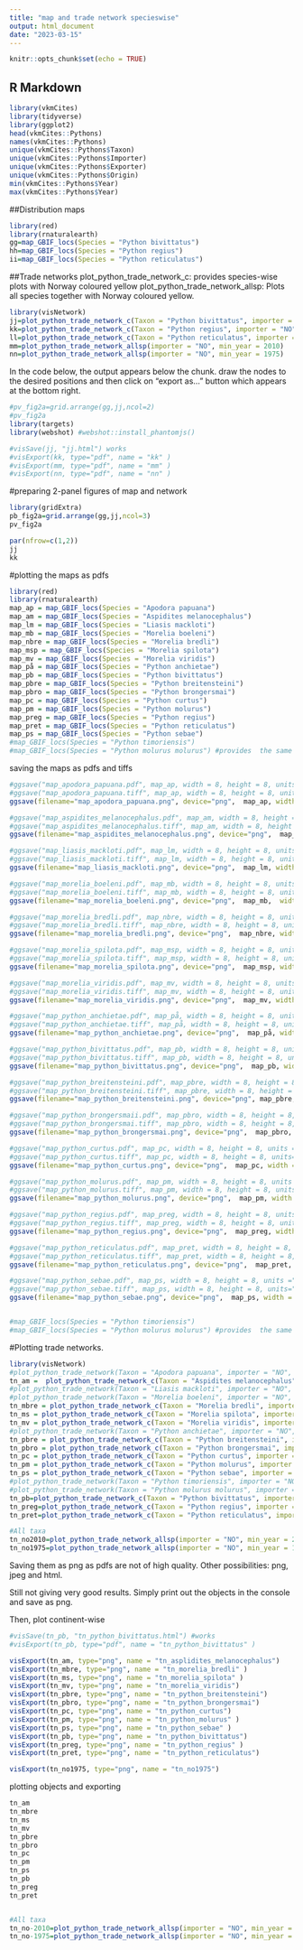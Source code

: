 ```yaml
---
title: "map and trade network specieswise"
output: html_document
date: "2023-03-15"
---
```


```r
knitr::opts_chunk$set(echo = TRUE)
```

## R Markdown
```r
library(vkmCites)
library(tidyverse)
library(ggplot2)
head(vkmCites::Pythons)
names(vkmCites::Pythons)
unique(vkmCites::Pythons$Taxon)
unique(vkmCites::Pythons$Importer)
unique(vkmCites::Pythons$Exporter)
unique(vkmCites::Pythons$Origin)
min(vkmCites::Pythons$Year)
max(vkmCites::Pythons$Year)
```

##Distribution maps
```r
library(red)
library(rnaturalearth)
gg=map_GBIF_locs(Species = "Python bivittatus")
hh=map_GBIF_locs(Species = "Python regius")
ii=map_GBIF_locs(Species = "Python reticulatus")
```
##Trade networks
plot_python_trade_network_c: provides species-wise plots with Norway coloured yellow
plot_python_trade_network_allsp: Plots all species together with Norway coloured yellow.

```r
library(visNetwork)
jj=plot_python_trade_network_c(Taxon = "Python bivittatus", importer = "NO", min_year = 2010)
kk=plot_python_trade_network_c(Taxon = "Python regius", importer = "NO", min_year = 2010)
ll=plot_python_trade_network_c(Taxon = "Python reticulatus", importer = "NO", min_year = 2010)
mm=plot_python_trade_network_allsp(importer = "NO", min_year = 2010)
nn=plot_python_trade_network_allsp(importer = "NO", min_year = 1975)
```

In the code below, the output appears below the chunk. draw the nodes to the desired positions and then click on "export as..." button which appears at the bottom right.
```r
#pv_fig2a=grid.arrange(gg,jj,ncol=2)
#pv_fig2a
library(targets)
library(webshot) #webshot::install_phantomjs()

#visSave(jj, "jj.html") works
#visExport(kk, type="pdf", name = "kk" )
#visExport(mm, type="pdf", name = "mm" )
#visExport(nn, type="pdf", name = "nn" )
```

#preparing 2-panel figures of map and network
```r
library(gridExtra)
pb_fig2a=grid.arrange(gg,jj,ncol=3)
pv_fig2a

par(nfrow=c(1,2))
jj
kk
```

#plotting the maps as pdfs
```r
library(red)
library(rnaturalearth)
map_ap = map_GBIF_locs(Species = "Apodora papuana")
map_am = map_GBIF_locs(Species = "Aspidites melanocephalus")
map_lm = map_GBIF_locs(Species = "Liasis mackloti")
map_mb = map_GBIF_locs(Species = "Morelia boeleni")
map_nbre = map_GBIF_locs(Species = "Morelia bredli")
map_msp = map_GBIF_locs(Species = "Morelia spilota")
map_mv = map_GBIF_locs(Species = "Morelia viridis")
map_på = map_GBIF_locs(Species = "Python anchietae")
map_pb = map_GBIF_locs(Species = "Python bivittatus")
map_pbre = map_GBIF_locs(Species = "Python breitensteini")
map_pbro = map_GBIF_locs(Species = "Python brongersmai")
map_pc = map_GBIF_locs(Species = "Python curtus")
map_pm = map_GBIF_locs(Species = "Python molurus")
map_preg = map_GBIF_locs(Species = "Python regius")
map_pret = map_GBIF_locs(Species = "Python reticulatus")
map_ps = map_GBIF_locs(Species = "Python sebae")
#map_GBIF_locs(Species = "Python timoriensis")
#map_GBIF_locs(Species = "Python molurus molurus") #provides  the same map as P. molurus.
```

saving the maps as pdfs and tiffs
```r
#ggsave("map_apodora_papuana.pdf", map_ap, width = 8, height = 8, units ="cm"  ) 
#ggsave("map_apodora_papuana.tiff", map_ap, width = 8, height = 8, units="cm", dpi=500, compression="lzw")
ggsave(filename="map_apodora_papuana.png", device="png",  map_ap, width = 19.05, height = 22.23, dpi = 300, units="cm")

#ggsave("map_aspidites_melanocephalus.pdf", map_am, width = 8, height = 8, units ="cm"  ) 
#ggsave("map_aspidites_melanocephalus.tiff", map_am, width = 8, height = 8, units="cm", dpi=500, compression="lzw")
ggsave(filename="map_aspidites_melanocephalus.png", device="png",  map_am, width = 19.05, height = 22.23, dpi = 300, units="cm")

#ggsave("map_liasis_mackloti.pdf", map_lm, width = 8, height = 8, units ="cm"  ) 
#ggsave("map_liasis_mackloti.tiff", map_lm, width = 8, height = 8, units="cm", dpi=500, compression="lzw")
ggsave(filename="map_liasis_mackloti.png", device="png",  map_lm, width = 19.05, height = 22.23, dpi = 300, units="cm")

#ggsave("map_morelia_boeleni.pdf", map_mb, width = 8, height = 8, units ="cm"  ) 
#ggsave("map_morelia_boeleni.tiff", map_mb, width = 8, height = 8, units="cm", dpi=500, compression="lzw")
ggsave(filename="map_morelia_boeleni.png", device="png",  map_mb,  width = 19.05, height = 22.23, dpi = 300, units="cm")

#ggsave("map_morelia_bredli.pdf", map_nbre, width = 8, height = 8, units ="cm"  ) 
#ggsave("map_morelia_bredli.tiff", map_nbre, width = 8, height = 8, units="cm", dpi=500, compression="lzw")
ggsave(filename="map_morelia_bredli.png", device="png",  map_nbre, width = 19.05, height = 22.23, dpi = 300, units="cm")

#ggsave("map_morelia_spilota.pdf", map_msp, width = 8, height = 8, units ="cm"  ) 
#ggsave("map_morelia_spilota.tiff", map_msp, width = 8, height = 8, units="cm", dpi=500, compression="lzw")
ggsave(filename="map_morelia_spilota.png", device="png",  map_msp, width = 19.05, height = 22.23, dpi = 300, units="cm")

#ggsave("map_morelia_viridis.pdf", map_mv, width = 8, height = 8, units ="cm"  ) 
#ggsave("map_morelia_viridis.tiff", map_mv, width = 8, height = 8, units="cm", dpi=500, compression="lzw")
ggsave(filename="map_morelia_viridis.png", device="png",  map_mv, width = 19.05, height = 22.23, dpi = 300, units="cm")

#ggsave("map_python_anchietae.pdf", map_på, width = 8, height = 8, units ="cm"  ) 
#ggsave("map_python_anchietae.tiff", map_på, width = 8, height = 8, units="cm", dpi=500, compression="lzw")
ggsave(filename="map_python_anchietae.png", device="png",  map_på, width = 19.05, height = 22.23, dpi = 300, units="cm")

#ggsave("map_python_bivittatus.pdf", map_pb, width = 8, height = 8, units ="cm"  ) 
#ggsave("map_python_bivittatus.tiff", map_pb, width = 8, height = 8, units="cm", dpi=500, compression="lzw")
ggsave(filename="map_python_bivittatus.png", device="png",  map_pb, width = 19.05, height = 22.23, dpi = 300, units="cm")

#ggsave("map_python_breitensteini.pdf", map_pbre, width = 8, height = 8, units ="cm"  ) 
#ggsave("map_python_breitensteini.tiff", map_pbre, width = 8, height = 8, units="cm", dpi=500, compression="lzw")
ggsave(filename="map_python_breitensteini.png", device="png", map_pbre, width = 19.05, height = 22.23, dpi = 300, units="cm")

#ggsave("map_python_brongersmaii.pdf", map_pbro, width = 8, height = 8, units ="cm"  ) 
#ggsave("map_python_brongersmai.tiff", map_pbro, width = 8, height = 8, units="cm", dpi=500, compression="lzw")
ggsave(filename="map_python_brongersmai.png", device="png",  map_pbro, width = 19.05, height = 22.23, dpi = 300, units="cm")

#ggsave("map_python_curtus.pdf", map_pc, width = 8, height = 8, units ="cm"  ) 
#ggsave("map_python_curtus.tiff", map_pc, width = 8, height = 8, units="cm", dpi=500, compression="lzw")
ggsave(filename="map_python_curtus.png", device="png",  map_pc, width = 19.05, height = 22.23, dpi = 300, units="cm")

#ggsave("map_python_molurus.pdf", map_pm, width = 8, height = 8, units ="cm"  ) 
#ggsave("map_python_molurus.tiff", map_pm, width = 8, height = 8, units="cm", dpi=500, compression="lzw")
ggsave(filename="map_python_molurus.png", device="png",  map_pm, width = 19.05, height = 22.23, dpi = 300, units="cm")

#ggsave("map_python_regius.pdf", map_preg, width = 8, height = 8, units ="cm"  ) 
#ggsave("map_python_regius.tiff", map_preg, width = 8, height = 8, units="cm", dpi=500, compression="lzw")
ggsave(filename="map_python_regius.png", device="png",  map_preg, width = 19.05, height = 22.23, dpi = 300, units="cm")

#ggsave("map_python_reticulatus.pdf", map_pret, width = 8, height = 8, units ="cm"  ) 
#ggsave("map_python_reticulatus.tiff", map_pret, width = 8, height = 8, units="cm", dpi=500, compression="lzw")
ggsave(filename="map_python_reticulatus.png", device="png",  map_pret, width = 19.05, height = 22.23, dpi = 300, units="cm")

#ggsave("map_python_sebae.pdf", map_ps, width = 8, height = 8, units ="cm"  ) 
#ggsave("map_python_sebae.tiff", map_ps, width = 8, height = 8, units="cm", dpi=500, compression="lzw")
ggsave(filename="map_python_sebae.png", device="png",  map_ps, width = 19.05, height = 22.23, dpi = 300, units="cm")


#map_GBIF_locs(Species = "Python timoriensis")
#map_GBIF_locs(Species = "Python molurus molurus") #provides  the same map as P. molurus.
```

#Plotting trade networks.
```r
library(visNetwork)
#plot_python_trade_network(Taxon = "Apodora papuana", importer = "NO", min_year = 2010)
tn_am =  plot_python_trade_network_c(Taxon = "Aspidites melanocephalus", importer = "NO", min_year = 2010)
#plot_python_trade_network(Taxon = "Liasis mackloti", importer = "NO", min_year = 2010)
#plot_python_trade_network(Taxon = "Morelia boeleni", importer = "NO", min_year = 2010)
tn_mbre = plot_python_trade_network_c(Taxon = "Morelia bredli", importer = "NO", min_year = 2010)
tn_ms = plot_python_trade_network_c(Taxon = "Morelia spilota", importer = "NO", min_year = 2010)
tn_mv = plot_python_trade_network_c(Taxon = "Morelia viridis", importer = "NO", min_year = 2010)
#plot_python_trade_network(Taxon = "Python anchietae", importer = "NO", min_year = 2010)
tn_pbre = plot_python_trade_network_c(Taxon = "Python breitensteini", importer = "NO", min_year = 2010)
tn_pbro = plot_python_trade_network_c(Taxon = "Python brongersmai", importer = "NO", min_year = 2010)
tn_pc = plot_python_trade_network_c(Taxon = "Python curtus", importer = "NO", min_year = 2010)
tn_pm = plot_python_trade_network_c(Taxon = "Python molurus", importer = "NO", min_year = 2010)
tn_ps = plot_python_trade_network_c(Taxon = "Python sebae", importer = "NO", min_year = 2010)
#plot_python_trade_network(Taxon = "Python timoriensis", importer = "NO", min_year = 2010)
#plot_python_trade_network(Taxon = "Python molurus molurus", importer = "NO", min_year = 2010)
tn_pb=plot_python_trade_network_c(Taxon = "Python bivittatus", importer = "NO", min_year = 2010)
tn_preg=plot_python_trade_network_c(Taxon = "Python regius", importer = "NO", min_year = 2010)
tn_pret=plot_python_trade_network_c(Taxon = "Python reticulatus", importer = "NO", min_year = 2010)

#All taxa
tn_no2010=plot_python_trade_network_allsp(importer = "NO", min_year = 2010)
tn_no1975=plot_python_trade_network_allsp(importer = "NO", min_year = 1975)
```
Saving them as png as pdfs are not of high quality. Other possibilities: png, jpeg and html.

Still not giving very good results. Simply print out the objects in the console and save as png.

Then, plot continent-wise
```r
#visSave(tn_pb, "tn_python_bivittatus.html") #works
#visExport(tn_pb, type="pdf", name = "tn_python_bivittatus" )

visExport(tn_am, type="png", name = "tn_asplidites_melanocephalus")
visExport(tn_mbre, type="png", name = "tn_morelia_bredli" )
visExport(tn_ms, type="png", name = "tn_morelia_spilota" )
visExport(tn_mv, type="png", name = "tn_morelia_viridis")
visExport(tn_pbre, type="png", name = "tn_python_breitensteini")
visExport(tn_pbro, type="png", name = "tn_python_brongersmai")
visExport(tn_pc, type="png", name = "tn_python_curtus")
visExport(tn_pm, type="png", name = "tn_python_molurus" )
visExport(tn_ps, type="png", name = "tn_python_sebae" )
visExport(tn_pb, type="png", name = "tn_python_bivittatus")
visExport(tn_preg, type="png", name = "tn_python_regius" )
visExport(tn_pret, type="png", name = "tn_python_reticulatus")

visExport(tn_no1975, type="png", name = "tn_no1975")
```
plotting objects and exporting
```r
tn_am
tn_mbre
tn_ms
tn_mv
tn_pbre
tn_pbro
tn_pc
tn_pm
tn_ps
tn_pb
tn_preg
tn_pret


#All taxa
tn_no-2010=plot_python_trade_network_allsp(importer = "NO", min_year = 2010)
tn_no-1975=plot_python_trade_network_allsp(importer = "NO", min_year = 1975)
```

